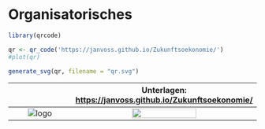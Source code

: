 # Organisatorisches {.unnumbered}

```r
library(qrcode)

qr <- qr_code('https://janvoss.github.io/Zukunftsoekonomie/')
#plot(qr)

generate_svg(qr, filename = "qr.svg")

```

|       ${}$        | Unterlagen: <https://janvoss.github.io/Zukunftsoekonomie/> |
|:-----------------:|:--------------------------------------------------:|
| ![logo](logo.png) |              ![](qr.svg){width="60%"}              |

